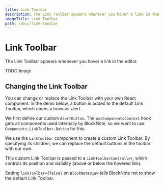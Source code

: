 ```yaml
---
title: Link Toolbar
description: The Link Toolbar appears whenever you hover a link in the editor.
imageTitle: Link Toolbar
path: /docs/link-toolbar
---
```


# Link Toolbar

The Link Toolbar appears whenever you hover a link in the editor.

TODO Image

[//]: # '<img style={{maxWidth: "600px"}} src="/img/screenshots/link_toolbar.png" alt="image" />'

## Changing the Link Toolbar

You can change or replace the Link Toolbar with your own React component. In the demo below, a button is added to the default Link Toolbar, which opens a browser alert.

[//]: # '<Example name="ui-components/link-toolbar-buttons" />'

We first define our custom `AlertButton`. The `useComponentsContext` hook gets all components used internally by BlockNote, so we want to use `Components.LinkToolbar.Button` for this.

We use the `LinkToolbar` component to create a custom Link Toolbar. By specifying its children, we can replace the default buttons in the toolbar with our own.

This custom Link Toolbar is passed to a `LinkToolbarController`, which controls its position and visibility (above or below the hovered link).

Setting `linkToolbar={false}` on `BlockNoteView` tells BlockNote not to show the default Link Toolbar.
